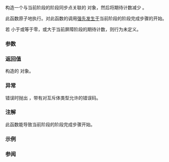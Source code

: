 {{cpp/thread/barrier/title|arrive}}
{{cpp/thread/barrier/navbar}}
{{ddcl|since=c++20|1=
arrival_token arrive( std::ptrdiff_t n = 1 );
}}

构造一个与当前阶段的阶段同步点关联的 {{tt|arrival_token}} 对象，然后将期待计数减少 {{c|n}}。

此函数原子地执行。对此函数的调用[[cpp/atomic/memory_order#强先发生于|强先发生于]]当前阶段的阶段完成步骤的开始。

若 {{c|n}} 小于或等于零，或大于当前屏障阶段的期待计数，则行为未定义。

===参数===
{{par begin}}
{{par|n|要减少期待计数的值}}
{{par end}}

===返回值===
构造的 {{tt|arrival_token}} 对象。

===异常===
错误时抛出 {{lc|std::system_error}}，带有对互斥体类型允许的错误码。

===注解===
此函数能导致当前阶段的阶段完成步骤开始。

===示例===
{{example}}

===参阅===
{{dsc begin}}
{{dsc inc|cpp/thread/barrier/dsc wait}}
{{dsc end}}

{{langlinks|en|es|ja}}